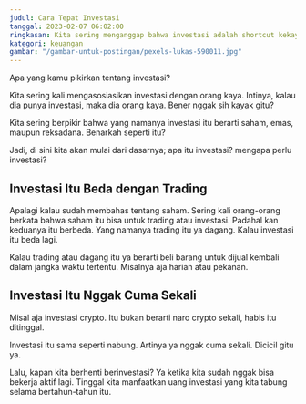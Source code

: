 ```yaml
---
judul: Cara Tepat Investasi
tanggal: 2023-02-07 06:02:00
ringkasan: Kita sering menganggap bahwa investasi adalah shortcut kekayaan. Benarkah?
kategori: keuangan
gambar: "/gambar-untuk-postingan/pexels-lukas-590011.jpg"
---
```


Apa yang kamu pikirkan tentang investasi?

Kita sering kali mengasosiasikan investasi dengan orang kaya. Intinya, kalau dia punya investasi, maka dia orang kaya. Bener nggak sih kayak gitu?

Kita sering berpikir bahwa yang namanya investasi itu berarti saham, emas, maupun reksadana. Benarkah seperti itu?

Jadi, di sini kita akan mulai dari dasarnya; apa itu investasi? mengapa perlu investasi?

## Investasi Itu Beda dengan Trading

Apalagi kalau sudah membahas tentang saham. Sering kali orang-orang berkata bahwa saham itu bisa untuk trading atau investasi. Padahal kan keduanya itu berbeda. Yang namanya trading itu ya dagang. Kalau investasi itu beda lagi.

Kalau trading atau dagang itu ya berarti beli barang untuk dijual kembali dalam jangka waktu tertentu. Misalnya aja harian atau pekanan.

## Investasi Itu Nggak Cuma Sekali

Misal aja investasi crypto. Itu bukan berarti naro crypto sekali, habis itu ditinggal.

Investasi itu sama seperti nabung. Artinya ya nggak cuma sekali. Dicicil gitu ya.

Lalu, kapan kita berhenti berinvestasi? Ya ketika kita sudah nggak bisa bekerja aktif lagi. Tinggal kita manfaatkan uang investasi yang kita tabung selama bertahun-tahun itu.
